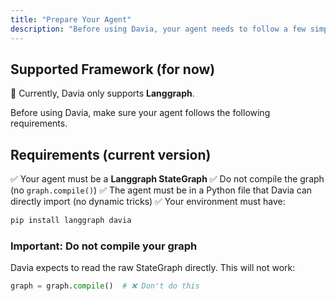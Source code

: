 ```yaml
---
title: "Prepare Your Agent"
description: "Before using Davia, your agent needs to follow a few simple rules so Davia can read and connect to it correctly. "
---
```


## Supported Framework (for now)

🔗 Currently, Davia only supports **Langgraph**.

Before using Davia, make sure your agent follows the following requirements.

## Requirements (current version)

✅ Your agent must be a **Langgraph StateGraph**
✅ Do not compile the graph (no `graph.compile()`)
✅ The agent must be in a Python file that Davia can directly import (no dynamic tricks)
✅ Your environment must have:

```bash
pip install langgraph davia
```

### Important: Do not compile your graph

Davia expects to read the raw StateGraph directly.
This will not work:

```python
graph = graph.compile()  # ❌ Don't do this
```